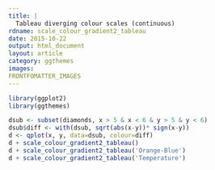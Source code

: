 ```yaml
---
title: |
  Tableau diverging colour scales (continuous)
rdname: scale_colour_gradient2_tableau
date: 2015-10-22
output: html_document
layout: article
category: ggthemes
images:
FRONTFOMATTER_IMAGES
---
```


```r
library(ggplot2)
library(ggthemes)
```

```r

dsub <- subset(diamonds, x > 5 & x < 6 & y > 5 & y < 6)
dsub$diff <- with(dsub, sqrt(abs(x-y))* sign(x-y))
d <- qplot(x, y, data=dsub, colour=diff)
d + scale_colour_gradient2_tableau()
d + scale_colour_gradient2_tableau('Orange-Blue')
d + scale_colour_gradient2_tableau('Temperature')



```